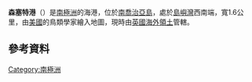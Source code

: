 '''森塞特港'''（{{lang-en|Sunset Fjord}}）是[[南極洲|南極洲]]的海港，位於[[南喬治亞島|南喬治亞島]]，處於[[島嶼灣|島嶼灣]]西南端，寬1.6公里，由[[美國|美國]]的鳥類學家繪入地圖，現時由[[英國海外領土|英國海外領土]]管轄。

{{coord|54|3|S|37|27|W|display=title}}

==參考資料==
{{usgs-gazetteer}}

{{Antarctica-geo-stub}}
[[Category:南極洲|Category:南極洲]]